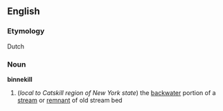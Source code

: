 ==English==
===Etymology===
Dutch
===Noun===
'''binnekill'''
#(''local to Catskill region of New York state'') the [[backwater]] portion of a [[stream]] or [[remnant]] of old stream bed